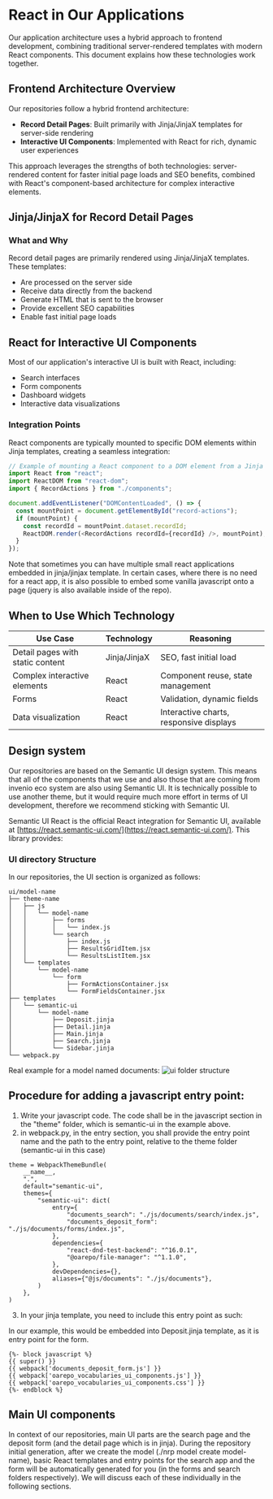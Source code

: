 # React in Our Applications

Our application architecture uses a hybrid approach to frontend development, combining traditional server-rendered templates with modern React components. This document explains how these technologies work together.

## Frontend Architecture Overview

Our repositories follow a hybrid frontend architecture:

- **Record Detail Pages**: Built primarily with Jinja/JinjaX templates for server-side rendering
- **Interactive UI Components**: Implemented with React for rich, dynamic user experiences

This approach leverages the strengths of both technologies: server-rendered content for faster initial page loads and SEO benefits, combined with React's component-based architecture for complex interactive elements.

## Jinja/JinjaX for Record Detail Pages

### What and Why

Record detail pages are primarily rendered using Jinja/JinjaX templates. These templates:

- Are processed on the server side
- Receive data directly from the backend
- Generate HTML that is sent to the browser
- Provide excellent SEO capabilities
- Enable fast initial page loads

## React for Interactive UI Components

Most of our application's interactive UI is built with React, including:

- Search interfaces
- Form components
- Dashboard widgets
- Interactive data visualizations

### Integration Points

React components are typically mounted to specific DOM elements within Jinja templates, creating a seamless integration:

```javascript
// Example of mounting a React component to a DOM element from a Jinja template
import React from "react";
import ReactDOM from "react-dom";
import { RecordActions } from "./components";

document.addEventListener("DOMContentLoaded", () => {
  const mountPoint = document.getElementById("record-actions");
  if (mountPoint) {
    const recordId = mountPoint.dataset.recordId;
    ReactDOM.render(<RecordActions recordId={recordId} />, mountPoint);
  }
});
```

Note that sometimes you can have multiple small react applications embedded in jinja/jinjax template.
In certain cases, where there is no need for a react app, it is also possible to embed some vanilla javascript onto a page (jquery is also available inside of the repo).

## When to Use Which Technology

| Use Case                         | Technology   | Reasoning                               |
| -------------------------------- | ------------ | --------------------------------------- |
| Detail pages with static content | Jinja/JinjaX | SEO, fast initial load                  |
| Complex interactive elements     | React        | Component reuse, state management       |
| Forms                            | React        | Validation, dynamic fields              |
| Data visualization               | React        | Interactive charts, responsive displays |

## Design system

Our repositories are based on the Semantic UI design system. This means that all of the components that we use and also those that are coming from invenio eco system
are also using Semantic UI. It is technically possible to use another theme, but it would require much more effort in terms of UI
development, therefore we recommend sticking with Semantic UI.

Semantic UI React is the official React integration for Semantic UI, available at [https://react.semantic-ui.com/](https://react.semantic-ui.com/). This library provides:

### UI directory Structure

In our repositories, the UI section is organized as follows:

```
ui/model-name
├── theme-name
│   ├── js
│   │   └── model-name
│   │       ├── forms
│   │       │   └── index.js
│   │       └── search
│   │           ├── index.js
│   │           ├── ResultsGridItem.jsx
│   │           └── ResultsListItem.jsx
│   └── templates
│       └── model-name
│           └── form
│               ├── FormActionsContainer.jsx
│               └── FormFieldsContainer.jsx
├── templates
│   └── semantic-ui
│       └── model-name
│           ├── Deposit.jinja
│           ├── Detail.jinja
│           ├── Main.jinja
│           ├── Search.jinja
│           └── Sidebar.jinja
└── webpack.py
```

Real example for a model named documents:
![ui folder structure](/images/ui_folder_structure.png)

## Procedure for adding a javascript entry point:

1. Write your javascript code. The code shall be in the javascript section in the "theme" folder, which is
   semantic-ui in the example above.
2. in webpack.py, in the entry section, you shall provide the entry point name and the path to the
   entry point, relative to the theme folder (semantic-ui in this case)

```
theme = WebpackThemeBundle(
    __name__,
    ".",
    default="semantic-ui",
    themes={
        "semantic-ui": dict(
            entry={
                "documents_search": "./js/documents/search/index.js",
                "documents_deposit_form": "./js/documents/forms/index.js",
            },
            dependencies={
                "react-dnd-test-backend": "^16.0.1",
                "@oarepo/file-manager": "^1.1.0",
            },
            devDependencies={},
            aliases={"@js/documents": "./js/documents"},
        )
    },
)
```

3. In your jinja template, you need to include this entry point as such:

In our example, this would be embedded into Deposit.jinja template, as it is entry point for the form.

```
{%- block javascript %}
{{ super() }}
{{ webpack['documents_deposit_form.js'] }}
{{ webpack['oarepo_vocabularies_ui_components.js'] }}
{{ webpack['oarepo_vocabularies_ui_components.css'] }}
{%- endblock %}
```

## Main UI components

In context of our repositories, main UI parts are the search page and the deposit form (and the detail page which is in jinja).
During the repository initial generation, after we create the model (./nrp model create model-name), basic React templates and
entry points for the search app and the form will be automatically generated for you (in the forms and search folders respectively).
We will discuss each of these individually in the following sections.
